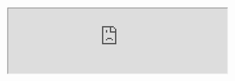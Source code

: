 <br />
<iframe
  src="https://playground-47d69.ondigitalocean.app?embed=true&embed_options=hide_loading_screen&embed_options=disable_scrolling"
  width="100%"
  style={{
    height: "75vh",
    minHeight: "1600px",
    filter: "brightness(0.96875)",
    borderRadius: "8px",
  }}
/>

